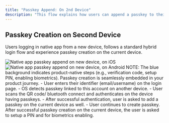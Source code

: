 ```yaml
---
title: "Passkey Append: On 2nd Device"
description: "This flow explains how users can append a passkey to their account after authenticating on a new (second) device with a password and MFA. This enables seamless, passwordless sign-in on future logins, strengthening security and improving the user experience."
---
```


## Passkey Creation on Second Device

Users logging in native app from a new device, follows a standard hybrid login flow and experience passkey creation on the current device.

<Tabs>
<Tab title="iOS">
    <Frame caption="Native: iOS passkey append on new device">
        <img
            src="/images/authentication-flow/native-app/append-on-second-device-ios-native.png"
            alt="Native app passkey append on new device, on iOS"
        />
    </Frame>
</Tab>

  <Tab title="Android">
    <Frame caption="Native: Android passkey append on new device">
      <img src="/images/authentication-flow/native-app/append-on-second-device-android-native.png" alt="Native app passkey append on new device, on Android" />
    </Frame>
  </Tab>
</Tabs>

<Info>
    NOTE: The blue background indicates product-native steps (e.g., verification
    code, setup PIN, enabling biometrics). Passkey creation is seamlessly
    embedded in your product journey.
</Info>
<Steps>
     <Step title="Login on current device using another device">
        - User enters their identifier (email/username) on the login page.
        - OS detects passkey linked to this account on another device.
        - User scans the QR code/ bluetooth connect and authenticates on the device having passkeys.
        - After successful authentication, user is asked to add a passkey on the current device as well.
        - User continues to create passkey. After successful passkey creation on the current device, the user is asked to setup a PIN and for biometrics enabling.
    </Step>

</Steps>
